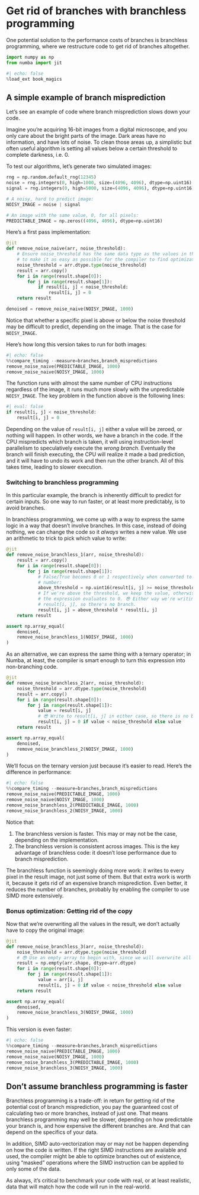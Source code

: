 # Get rid of branches with branchless programming

One potential solution to the performance costs of branches is branchless programming, where we restructure code to get rid of branches altogether.

```python
import numpy as np
from numba import jit
```

```python
#| echo: false
%load_ext book_magics
```

## A simple example of branch misprediction

Let's see an example of code where branch misprediction slows down your code.

Imagine you're acquiring 16-bit images from a digital microscope, and you only care about the bright parts of the image.
Dark areas have no information, and have lots of noise.
To clean those areas up, a simplistic but often useful algorithm is setting all values below a certain threshold to complete darkness, i.e. 0.

To test our algorithms, let's generate two simulated images:

```python
rng = np.random.default_rng(12345)
noise = rng.integers(0, high=1000, size=(4096, 4096), dtype=np.uint16)
signal = rng.integers(0, high=5000, size=(4096, 4096), dtype=np.uint16)

# A noisy, hard to predict image:
NOISY_IMAGE = noise | signal

# An image with the same value, 0, for all pixels:
PREDICTABLE_IMAGE = np.zeros((4096, 4096), dtype=np.uint16)
```

Here's a first pass implementation:

```python
@jit
def remove_noise_naive(arr, noise_threshold):
    # Ensure noise_threshold has the same data type as the values in the arr,
    # to make it as easy as possible for the compiler to find optimizations.
    noise_threshold = arr.dtype.type(noise_threshold)
    result = arr.copy()
    for i in range(result.shape[0]):
        for j in range(result.shape[1]):
            if result[i, j] < noise_threshold:
                result[i, j] = 0
    return result

denoised = remove_noise_naive(NOISY_IMAGE, 1000)
```

Notice that whether a specific pixel is above or below the noise threshold may be difficult to predict, depending on the image.
That is the case for `NOISY_IMAGE`.

Here's how long this version takes to run for both images:

```python
#| echo: false
%%compare_timing --measure=branches,branch_mispredictions
remove_noise_naive(PREDICTABLE_IMAGE, 1000)
remove_noise_naive(NOISY_IMAGE, 1000)
```

The function runs with almost the same number of CPU instructions regardless of the image, it runs much more slowly with the unpredictable `NOISY_IMAGE`.
The key problem in the function above is the following lines:

```python
#| eval: false
if result[i, j] < noise_threshold:
    result[i, j] = 0
```

Depending on the value of `result[i, j]` either a value will be zeroed, or nothing will happen.
In other words, we have a branch in the code.
If the CPU mispredicts which branch is taken, it will using instruction-level parallelism to speculatively execute the _wrong branch_.
Eventually the branch will finish executing, the CPU will realize it made a bad prediction, and it will have to undo its work and then run the other branch.
All of this takes time, leading to slower execution.

### Switching to branchless programming

In this particular example, the branch is inherently difficult to predict for certain inputs.
So one way to run faster, or at least more predictably, is to avoid branches.

In branchless programming, we come up with a way to express the same logic in a way that doesn't involve branches.
In this case, instead of doing nothing, we can change the code so it _always_ writes a new value.
We use an arithmetic to trick to pick which value to write:

```python
@jit
def remove_noise_branchless_1(arr, noise_threshold):
    result = arr.copy()
    for i in range(result.shape[0]):
        for j in range(result.shape[1]):
            # False/True becomes 0 or 1 respectively when converted to a
            # number:
            above_threshold = np.uint16(result[i, j] >= noise_threshold)
            # If we're above the threshold, we keep the value, otherwise
            # the expression evaluates to 0. 😎 Either way we're writing to
            # result[i, j], so there's no branch.
            result[i, j] = above_threshold * result[i, j]
    return result

assert np.array_equal(
    denoised,
    remove_noise_branchless_1(NOISY_IMAGE, 1000)
)
```

As an alternative, we can express the same thing with a ternary operator; in Numba, at least, the compiler is smart enough to turn this expression into non-branching code.

```python
@jit
def remove_noise_branchless_2(arr, noise_threshold):
    noise_threshold = arr.dtype.type(noise_threshold)
    result = arr.copy()
    for i in range(result.shape[0]):
        for j in range(result.shape[1]):
            value = result[i, j]
            # 😎 Write to result[i, j] in either case, so there is no branch.
            result[i, j] = 0 if value < noise_threshold else value
    return result

assert np.array_equal(
    denoised,
    remove_noise_branchless_2(NOISY_IMAGE, 1000)
)
```

We'll focus on the ternary version just because it's easier to read.
Here's the difference in performance:

```python
#| echo: false
%%compare_timing --measure=branches,branch_mispredictions
remove_noise_naive(PREDICTABLE_IMAGE, 1000)
remove_noise_naive(NOISY_IMAGE, 1000)
remove_noise_branchless_2(PREDICTABLE_IMAGE, 1000)
remove_noise_branchless_2(NOISY_IMAGE, 1000)
```

Notice that:

1. The branchless version is faster.
   This may or may not be the case, depending on the implementation.
2. The branchless version is consistent across images.
   This is the key advantage of branchless code: it doesn't lose performance due to branch misprediction.

The branchless function is seemingly doing more work: it writes to every pixel in the result image, not just some of them.
But that extra work is worth it, because it gets rid of an expensive branch misprediction.
Even better, it reduces the number of branches, probably by enabling the compiler to use SIMD more extensively.

### Bonus optimization: Getting rid of the copy

Now that we're overwriting all the values in the result, we don't actually have to copy the original image:

```python
@jit
def remove_noise_branchless_3(arr, noise_threshold):
    noise_threshold = arr.dtype.type(noise_threshold)
    # 😎 Use an empty array to begin with, since we will overwrite all values.
    result = np.empty(arr.shape, dtype=arr.dtype)
    for i in range(result.shape[0]):
        for j in range(result.shape[1]):
            value = arr[i, j]
            result[i, j] = 0 if value < noise_threshold else value
    return result

assert np.array_equal(
    denoised,
    remove_noise_branchless_3(NOISY_IMAGE, 1000)
)
```

This version is even faster:

```python
#| echo: false
%%compare_timing --measure=branches,branch_mispredictions
remove_noise_naive(PREDICTABLE_IMAGE, 1000)
remove_noise_naive(NOISY_IMAGE, 1000)
remove_noise_branchless_3(PREDICTABLE_IMAGE, 1000)
remove_noise_branchless_3(NOISY_IMAGE, 1000)
```

## Don't assume branchless programming is faster

Branchless programming is a trade-off: in return for getting rid of the potential cost of branch misprediction, you pay the guaranteed cost of calculating two or more branches, instead of just one.
That means branchless programming may well be slower, depending on how predictable your branch is, and how expensive the different branches are.
And that can depend on the specifics of your data.

In addition, SIMD auto-vectorization may or may not be happen depending on how the code is written.
If the right SIMD instructions are available and used, the compiler might be able to optimize branches out of existence, using "masked" operations where the SIMD instruction can be applied to only some of the data.

As always, it's critical to benchmark your code with real, or at least realistic, data that will match how the code will run in the real-world.

